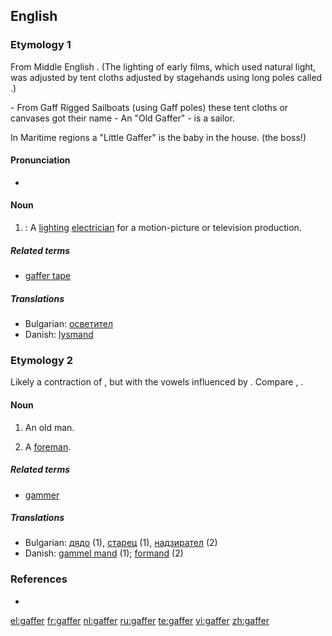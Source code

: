 ==English==

===Etymology 1===
From Middle English {{term|gaffe||a hook}}. (The lighting of early films, which used natural light, was adjusted by tent cloths adjusted by stagehands using long poles called {{term||gaffes}}.)

- From Gaff Rigged Sailboats (using Gaff poles) these tent cloths or canvases got their name - An "Old Gaffer" - is a sailor.

In Maritime regions a "Little Gaffer" is the baby in the house. (the boss!)


====Pronunciation====
* {{rhymes|æfə(r)}}

====Noun====
{{en-noun}}

# {{context|Filmology}}: A [[lighting]] [[electrician]] for a motion-picture or television production.

=====Related terms=====
* [[gaffer tape]]

=====Translations=====
* Bulgarian: [[осветител]] {{m}}
* Danish: [[lysmand]]

===Etymology 2===
Likely a contraction of {{term|godfather}}, but with the vowels influenced by {{term|grandfather}}. Compare {{etyl|fr|-}} {{term|compère|lang=fr}}, {{etyl|de|-}} {{term|gevatter|lang=de}}.

====Noun====
{{en-noun}}

# {{colloquial}} An old man.
# {{UK}} A [[foreman]].

=====Related terms=====
* [[gammer]]

=====Translations=====
* Bulgarian: [[дядо]] {{n}} (1), [[старец]] {{m}} (1), [[надзирател]] {{m}} (2)
* Danish: [[gammel mand]] (1); [[formand]] (2)

===References===
* {{R:OED Online|code=50091544|title=gaffer|date=1989}}

[[el:gaffer]]
[[fr:gaffer]]
[[nl:gaffer]]
[[ru:gaffer]]
[[te:gaffer]]
[[vi:gaffer]]
[[zh:gaffer]]